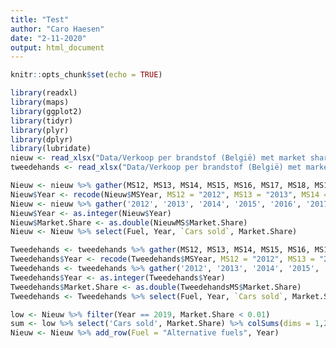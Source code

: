 ```yaml
---
title: "Test"
author: "Caro Haesen"
date: "2-11-2020"
output: html_document
---
```


```r
knitr::opts_chunk$set(echo = TRUE)
```

```r
library(readxl)
library(maps)
library(ggplot2)
library(tidyr)
library(plyr)
library(dplyr)
library(lubridate)
nieuw <- read_xlsx("Data/Verkoop per brandstof (België) met market share.xlsx", sheet = "Nieuw")
tweedehands <- read_xlsx("Data/Verkoop per brandstof (België) met market share.xlsx", sheet = "Tweedehands")
```

```r
Nieuw <- nieuw %>% gather(MS12, MS13, MS14, MS15, MS16, MS17, MS18, MS19,key = "MSYear", value = "Market.Share",na.rm = FALSE, convert = FALSE, factor_key = FALSE)
Nieuw$Year <- recode(Nieuw$MSYear, MS12 = "2012", MS13 = "2013", MS14 = "2014", MS15 = "2015", MS16 = "2016", MS17 = "2017", MS18 = "2018", MS19 = "2019" )
Nieuw <- nieuw %>% gather('2012', '2013', '2014', '2015', '2016', '2017', '2018', '2019', key = "Year", value = "Cars sold",na.rm = FALSE, convert = FALSE, factor_key = FALSE)
Nieuw$Year <- as.integer(Nieuw$Year)
Nieuw$Market.Share <- as.double(NieuwMS$Market.Share)
Nieuw <- Nieuw %>% select(Fuel, Year, `Cars sold`, Market.Share)
```

```r
Tweedehands <- tweedehands %>% gather(MS12, MS13, MS14, MS15, MS16, MS17, MS18, MS19,key = "MSYear", value = "Market.Share",na.rm = FALSE, convert = FALSE, factor_key = FALSE)
Tweedehands$Year <- recode(Tweedehands$MSYear, MS12 = "2012", MS13 = "2013", MS14 = "2014", MS15 = "2015", MS16 = "2016", MS17 = "2017", MS18 = "2018", MS19 = "2019" )
Tweedehands <- tweedehands %>% gather('2012', '2013', '2014', '2015', '2016', '2017', '2018', '2019', key = "Year", value = "Cars sold",na.rm = FALSE, convert = FALSE, factor_key = FALSE)
Tweedehands$Year <- as.integer(Tweedehands$Year)
Tweedehands$Market.Share <- as.double(TweedehandsMS$Market.Share)
Tweedehands <- Tweedehands %>% select(Fuel, Year, `Cars sold`, Market.Share)
```

```r
low <- Nieuw %>% filter(Year == 2019, Market.Share < 0.01)
sum <- low %>% select('Cars sold', Market.Share) %>% colSums(dims = 1,2)
Nieuw <- Nieuw %>% add_row(Fuel = "Alternative fuels", Year)

```

